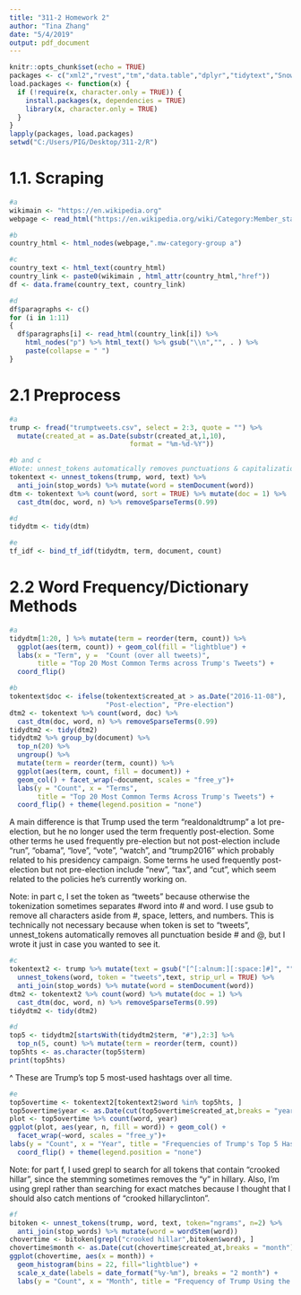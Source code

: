 ---
title: "311-2 Homework 2"
author: "Tina Zhang"
date: "5/4/2019"
output: pdf_document
---

```{r setup, message = FALSE, results='hide'}
knitr::opts_chunk$set(echo = TRUE)
packages <- c("xml2","rvest","tm","data.table","dplyr","tidytext","SnowballC","ggplot2","scales")
load.packages <- function(x) {
  if (!require(x, character.only = TRUE)) {
    install.packages(x, dependencies = TRUE)
    library(x, character.only = TRUE)
  }
}
lapply(packages, load.packages)
setwd("C:/Users/PIG/Desktop/311-2/R")
```

# 1.1. Scraping
```{r}
#a
wikimain <- "https://en.wikipedia.org"
webpage <- read_html("https://en.wikipedia.org/wiki/Category:Member_states_of_the_Association_of_Southeast_Asian_Nations")

#b
country_html <- html_nodes(webpage,".mw-category-group a")

#c
country_text <- html_text(country_html)
country_link <- paste0(wikimain , html_attr(country_html,"href"))
df <- data.frame(country_text, country_link)

#d
df$paragraphs <- c()
for (i in 1:11)
{
  df$paragraphs[i] <- read_html(country_link[i]) %>% 
    html_nodes("p") %>% html_text() %>% gsub("\\n","", . ) %>%
    paste(collapse = " ")
}
```


# 2.1 Preprocess
```{r}
#a
trump <- fread("trumptweets.csv", select = 2:3, quote = "") %>%
  mutate(created_at = as.Date(substr(created_at,1,10), 
                              format = "%m-%d-%Y"))

#b and c
#Note: unnest_tokens automatically removes punctuations & capitalization:
tokentext <- unnest_tokens(trump, word, text) %>% 
  anti_join(stop_words) %>% mutate(word = stemDocument(word))
dtm <- tokentext %>% count(word, sort = TRUE) %>% mutate(doc = 1) %>% 
  cast_dtm(doc, word, n) %>% removeSparseTerms(0.99)

#d
tidydtm <- tidy(dtm)

#e
tf_idf <- bind_tf_idf(tidydtm, term, document, count)
```

# 2.2 Word Frequency/Dictionary Methods
```{r}
#a
tidydtm[1:20, ] %>% mutate(term = reorder(term, count)) %>%
  ggplot(aes(term, count)) + geom_col(fill = "lightblue") +
  labs(x = "Term", y =  "Count (over all tweets)", 
       title = "Top 20 Most Common Terms across Trump's Tweets") +
  coord_flip()

#b
tokentext$doc <- ifelse(tokentext$created_at > as.Date("2016-11-08"),
                        "Post-election", "Pre-election")
dtm2 <- tokentext %>% count(word, doc) %>% 
  cast_dtm(doc, word, n) %>% removeSparseTerms(0.99)
tidydtm2 <- tidy(dtm2)
tidydtm2 %>% group_by(document) %>%
  top_n(20) %>%
  ungroup() %>%
  mutate(term = reorder(term, count)) %>%
  ggplot(aes(term, count, fill = document)) +
  geom_col() + facet_wrap(~document, scales = "free_y")+
  labs(y = "Count", x = "Terms", 
       title = "Top 20 Most Common Terms Across Trump's Tweets") +
  coord_flip() + theme(legend.position = "none")
```
A main difference is that Trump used the term "realdonaldtrump" a lot pre-election, but he no longer used the term frequently post-election. Some other terms he used frequently pre-election but not post-election include "run", "obama", "love", "vote", "watch", and "trump2016" which probably related to his presidency campaign. Some terms he used frequently post-election but not pre-election include "new", "tax", and "cut", which seem related to the policies he's currently working on. 



Note: in part c, I set the token as "tweets" because otherwise the tokenization sometimes separates #word into # and word. I use gsub to remove all characters aside from #, space, letters, and numbers. This is technically not necessary because when token is set to "tweets", unnest_tokens automatically removes all punctuation beside # and @, but I wrote it just in case you wanted to see it. 
```{r}
#c
tokentext2 <- trump %>% mutate(text = gsub("[^[:alnum:][:space:]#]", "",text)) %>% 
  unnest_tokens(word, token = "tweets",text, strip_url = TRUE) %>%
  anti_join(stop_words) %>% mutate(word = stemDocument(word)) 
dtm2 <- tokentext2 %>% count(word) %>% mutate(doc = 1) %>% 
  cast_dtm(doc, word, n) %>% removeSparseTerms(0.99)
tidydtm2 <- tidy(dtm2)

#d
top5 <- tidydtm2[startsWith(tidydtm2$term, "#"),2:3] %>% 
  top_n(5, count) %>% mutate(term = reorder(term, count)) 
top5hts <- as.character(top5$term)
print(top5hts)
```
^ These are Trump's top 5 most-used hashtags over all time.

```{r}
#e
top5overtime <- tokentext2[tokentext2$word %in% top5hts, ]
top5overtime$year <- as.Date(cut(top5overtime$created_at,breaks = "year"))
plot <- top5overtime %>% count(word, year)
ggplot(plot, aes(year, n, fill = word)) + geom_col() + 
  facet_wrap(~word, scales = "free_y")+
labs(y = "Count", x = "Year", title = "Frequencies of Trump's Top 5 Hashtags Over Time") + 
  coord_flip() + theme(legend.position = "none")
```
Note: for part f, I used grepl to search for all tokens that contain "crooked hillar", since the stemming sometimes removes the "y" in hillary. Also, I'm using grepl rather than searching for exact matches because I thought that I should also catch mentions of "crooked hillaryclinton".
```{r}
#f
bitoken <- unnest_tokens(trump, word, text, token="ngrams", n=2) %>% 
  anti_join(stop_words) %>% mutate(word = wordStem(word)) 
chovertime <- bitoken[grepl("crooked hillar",bitoken$word), ]
chovertime$month <- as.Date(cut(chovertime$created_at,breaks = "month"))
ggplot(chovertime, aes(x = month)) +
  geom_histogram(bins = 22, fill="lightblue") + 
  scale_x_date(labels = date_format("%y-%m"), breaks = "2 month") +
  labs(y = "Count", x = "Month", title = "Frequency of Trump Using the Phrase 'Crooked Hillary'")
```


